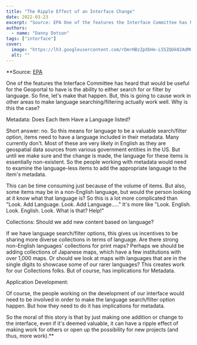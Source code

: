 ```yaml
---
title: "The Ripple Effect of an Interface Change"
date: 2022-03-23
excerpt: "Source: EPA One of the features the Interface Committee has heard that would be useful for the Geoportal to have is the ability to either search for or filter by language."
authors:
  - name: "Danny Dotson"
tags: ["interface"]
cover:
  image: "https://lh3.googleusercontent.com/rDmrHBzZpXbHe-L55ZQUk02AdMOlCEZ_S_Kt9Pq2U2C715oQ81ke8PH0x0RdxcgAUaqqoN0mrrpoeAP-SJY0bEZMUUWwD1vd7HFpS9I3ZVx2aGtIAz3jgCda8x32ZozWKl2oMIpn"
  alt: ""
---
```


**Source: [EPA](https://www.epa.gov/sites/default/files/2019-08/documents/2012-guidelines-water-reuse.pdf)

 

One of the features the Interface Committee has heard that would be useful for the Geoportal to have is the   ability to either search for or filter by language.  So fine, let's make that happen. But, this is going to cause work in other areas to make language searching/filtering actually work well. Why is this the case?

 

 

Metadata: Does Each Item Have a Language listed?

 

Short answer: no. So this means for language to be a valuable search/filter option, items need to have a language   included in their metadata. Many currently don't.  Most of these are very likely in English as they are geospatial data sources from various government entities in the US.  But until we make sure and the change is made, the language for these items is essentially   non-existent.  So the people working with metadata would need to examine the language-less items to add the appropriate language to the item's metadata.

 

This can be time consuming just because of the volume of items. But also, some items may be in a non-English   language, but would the person looking at it know what that language is? So this is a lot more complicated than "Look. Add Language. Look. Add Language….."  It's more like "Look. English. Look. English. Look. What is that? Help!"

 

 

Collections: Should we add new content based on language?

 

If we have language search/filter options, this gives us incentives to be sharing more diverse collections   in terms of language. Are there strong non-English languages' collections for print maps? Perhaps we should be adding collections of Japanese maps, which have a few institutions with over 1,000 maps. Or should we look at maps with languages that are in the   single digits to showcase some of our rarer languages? This creates work for our Collections folks. But of course, has implications for Metadata.

 

 

Application Development:

 

Of course, the people working on the development of our interface would need to be involved in order to make   the language search/filter option happen. But how they need to do it has implications for metadata.

 

So the moral of this story is that by just making one addition or change to the interface, even if it's deemed   valuable, it can have a ripple effect of making work for others or open up the possibility for new projects (and thus, more work).**

 <br/>
